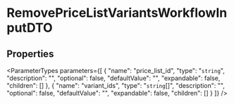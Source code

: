 
# RemovePriceListVariantsWorkflowInputDTO

## Properties

<ParameterTypes parameters={[
  {
    "name": "price_list_id",
    "type": "`string`",
    "description": "",
    "optional": false,
    "defaultValue": "",
    "expandable": false,
    "children": []
  },
  {
    "name": "variant_ids",
    "type": "`string`[]",
    "description": "",
    "optional": false,
    "defaultValue": "",
    "expandable": false,
    "children": []
  }
]} />

